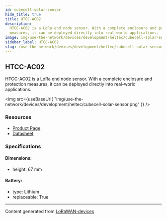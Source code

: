 ```yaml
---
id: cubecell-solar-sensor
hide_title: true
title: HTCC-AC02
description:
  HTCC-AC02 is a LoRa end node sensor. With a complete enclosure and protection
  measures, it can be deployed directly into real-world applications.
image: img/use-the-network/devices/development/heltec/cubecell-solar-sensor.png
sidebar_label: HTCC-AC02
slug: /use-the-network/devices/development/heltec/cubecell-solar-sensor
---
```



## HTCC-AC02

HTCC-AC02 is a LoRa end node sensor. With a complete enclosure and protection
measures, it can be deployed directly into real-world applications.

<img
  src={useBaseUrl(
    "img/use-the-network/devices/development/heltec/cubecell-solar-sensor.png"
  )}
/>

### Resources

- [Product Page](https://heltec.org/project/htcc-ac02/)
- [Datasheet](https://heltec.org/project/htcc-ac02/#1552557147424-7f1ec-5c652144-e1d60c7e-82e5)

### Specifications

#### Dimensions:

- height: 67 mm

#### Battery:

- type: Lithium
- replaceable: True

---

Content generated from
[LoRaWAN-devices](https://github.com/TheThingsNetwork/lorawan-devices)
